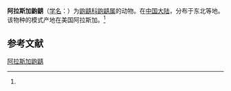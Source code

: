 {{Speciesbox
| name = 阿拉斯加鼩鼱
| status = 
| status_system = 
| image = 
| genus = Sorex
| species = tundrensis
| authority = (Merriam, 1900)<ref name='id104'>{{cite web| url =http://www.bioinfo.cn/db05/BjdwSpecies.php?action=view&id=104| title =阿拉斯加鼩鼱| work =《中国动物物种编目数据库》| publisher =中国科学院微生物研究所| author =中国科学院动物研究所| accessdate =2009-03-27| deadurl =yes| archiveurl =https://web.archive.org/web/20160305071358/http://www.bioinfo.cn/db05/BjdwSpecies.php?action=view&id=104| archivedate =2016-03-05}}</ref>
}}

'''阿拉斯加鼩鼱'''（[[学名|学名]]：{{lang|la|''Sorex tundrensis''}}）为[[鼩鼱科|鼩鼱科]][[鼩鼱属|鼩鼱属]]的动物。在[[中国大陆|中国大陆]]，分布于东北等地。该物种的模式产地在美国阿拉斯加。<ref name='id104'/>

== 参考文献 ==
{{reflist}}
{{Taxonbar|from=Q1764913}}

[[Category:鼩鼱属|阿拉斯加鼩鼱]]


{{哺乳类小作品}}